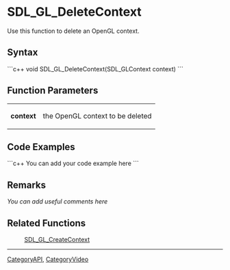 <!-- pragma section-numbers off -->
<!-- pragma disable-camelcase -->

= SDL_GL_DeleteContext =
Use this function to delete an OpenGL context.


== Syntax ==
```c++
void SDL_GL_DeleteContext(SDL_GLContext context)
```

== Function Parameters ==
{|
|'''context'''
|the OpenGL context to be deleted
|}

== Code Examples ==
```c++
You can add your code example here
```

== Remarks ==
''You can add useful comments here''

== Related Functions ==
:[[SDL_GL_CreateContext]]

----
[[CategoryAPI]], [[CategoryVideo]]
